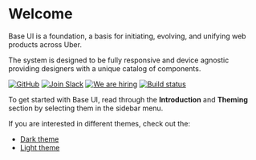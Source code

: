 <!--
Copyright (c) 2018 Uber Technologies, Inc.

This source code is licensed under the MIT license found in the
LICENSE file in the root directory of this source tree.
-->



# Welcome

Base UI is a foundation, a basis for initiating, evolving, and unifying web products across Uber.

The system is designed to be fully responsive and device agnostic providing designers
with a unique catalog of components.

[![GitHub](https://img.shields.io/badge/Source%20Code-On%20GitHub-blue.svg)](https://github.com/uber-web/baseui) [![Join Slack](https://img.shields.io/badge/Join%20us%20on-Slack-e01563.svg)](https://join.slack.com/t/baseui/shared_invite/enQtNDI0NTgwMjU0NDUyLTk3YzM1NWY2MjY3NTVjNjk3NzY1MTE5OTI4Y2Q2ZmVkMTUyNDc1MTcwYjZhYjlhOWQ2M2NjOWJkZmQyNjFlYTA) [![We are hiring](https://img.shields.io/badge/We%20are%20hiring-Join%20us!-blue.svg)](https://www.uber.com/careers/list/40899) [![Build status](https://badge.buildkite.com/92a7500cd98f619621c4801833d8b358c2fd79efc9b98f1b98.svg?branch=master)](https://buildkite.com/uberopensource/baseui)

To get started with Base UI, read through the **Introduction** and **Theming** section by selecting them in the sidebar menu.

If you are interested in different themes, check out the:

- [Dark theme](https://baseui.design/dark)
- [Light theme](https://baseui.design)
